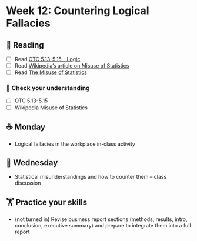 # Week 12: Countering Logical Fallacies
  
## 📖 Reading

  - [ ] Read [OTC 5.13-5.15 - Logic](https://alg.manifoldapp.org/read/open-technical-communication/section/7899c269-bf9e-4d23-a881-0d43241fb1e5)
- [ ] Read [Wikipedia’s article on Misuse of Statistics](https://en.wikipedia.org/wiki/Misuse_of_statistics)
- [ ] Read [The Misuse of Statistics](https://doi.org/10.1080/08989620212968)

### 🎯 Check your understanding

- [ ] OTC 5.13-5.15
- [ ] Wikipedia Misuse of Statistics

## ☕ Monday

- Logical fallacies in the workplace in-class activity
  
## 🐪 Wednesday

- Statistical misunderstandings and how to counter them -- class discussion

##  🏋️ Practice your skills

- (not turned in) Revise business report sections (methods, results, intro, conclusion, executive summary) and prepare to integrate them into a full report

